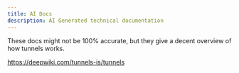 ```yaml
---
title: AI Docs
description: AI Generated technical documentation
---
```


These docs might not be 100% accurate, but they give a decent overview of how tunnels works. 

https://deepwiki.com/tunnels-is/tunnels
